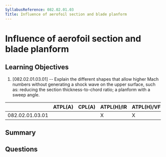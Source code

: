 ```yaml
---
SyllabusReference: 082.02.01.03
Title: Influence of aerofoil section and blade planform
---
```


# Influence of aerofoil section and blade planform

## Learning Objectives

1. [082.02.01.03.01] -- Explain the different shapes that allow higher Mach
   numbers without generating a shock wave on the upper surface, such as:
   reducing the section thickness-to-chord ratio; a planform with a sweep angle.

|                 | ATPL(A) | CPL(A) | ATPL(H)/IR | ATPL(H)/VFR | CPL(H) | IR  | CBIR(A) |
| --------------- | ------- | ------ | ---------- | ----------- | ------ | --- | ------- |
| 082.02.01.03.01 |         |        | X          | X           | X      |     |         |

## Summary

## Questions
